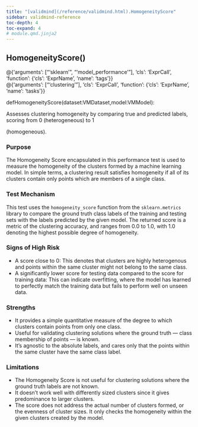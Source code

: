 ```yaml
---
title: "[validmind](/reference/validmind.html).HomogeneityScore"
sidebar: validmind-reference
toc-depth: 4
toc-expand: 4
# module.qmd.jinja2
---
```


<!-- function.qmd.jinja2 -->

## HomogeneityScore[()]{.muted}

<!-- signatures.jinja2 -->

::: {.signature}

<div class="decorator">@<!-- types.jinja2 - format_type --><span class="n">{'arguments': ["'sklearn'", "'model_performance'"], 'cls': 'ExprCall', 'function': {'cls': 'ExprName', 'name': 'tags'}}</span></div><div class="decorator">@<!-- types.jinja2 - format_type --><span class="n">{'arguments': ["'clustering'"], 'cls': 'ExprCall', 'function': {'cls': 'ExprName', 'name': 'tasks'}}</span></div>
<span class="kw">def</span><span class="name">HomogeneityScore</span>(<span class="params"><span class="n">dataset</span><span class="p">:</span><!-- types.jinja2 - format_type --><span class="n">VMDataset</span><span class="muted">,</span></span><span class="params"><span class="n">model</span><span class="p">:</span><!-- types.jinja2 - format_type --><span class="n">VMModel</span></span>):

:::

<!-- docstring.jinja2 -->

Assesses clustering homogeneity by comparing true and predicted labels, scoring from 0 (heterogeneous) to 1

(homogeneous).

### Purpose

The Homogeneity Score encapsulated in this performance test is used to measure the homogeneity of the clusters formed by a machine learning model. In simple terms, a clustering result satisfies homogeneity if all of its clusters contain only points which are members of a single class.

### Test Mechanism

This test uses the `homogeneity_score` function from the `sklearn.metrics` library to compare the ground truth class labels of the training and testing sets with the labels predicted by the given model. The returned score is a metric of the clustering accuracy, and ranges from 0.0 to 1.0, with 1.0 denoting the highest possible degree of homogeneity.

### Signs of High Risk

- A score close to 0: This denotes that clusters are highly heterogenous and points within the same cluster might not belong to the same class.
- A significantly lower score for testing data compared to the score for training data: This can indicate overfitting, where the model has learned to perfectly match the training data but fails to perform well on unseen data.

### Strengths

- It provides a simple quantitative measure of the degree to which clusters contain points from only one class.
- Useful for validating clustering solutions where the ground truth — class membership of points — is known.
- It's agnostic to the absolute labels, and cares only that the points within the same cluster have the same class label.

### Limitations

- The Homogeneity Score is not useful for clustering solutions where the ground truth labels are not known.
- It doesn’t work well with differently sized clusters since it gives predominance to larger clusters.
- The score does not address the actual number of clusters formed, or the evenness of cluster sizes. It only checks the homogeneity within the given clusters created by the model.
